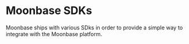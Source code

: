 
# Moonbase SDKs

Moonbase ships with various SDks in order to provide a simple way to integrate with the Moonbase platform.

<Cards>
  <Card title="Nodejs" href="https://github.com/moonbasehq/js" />
</Cards>
